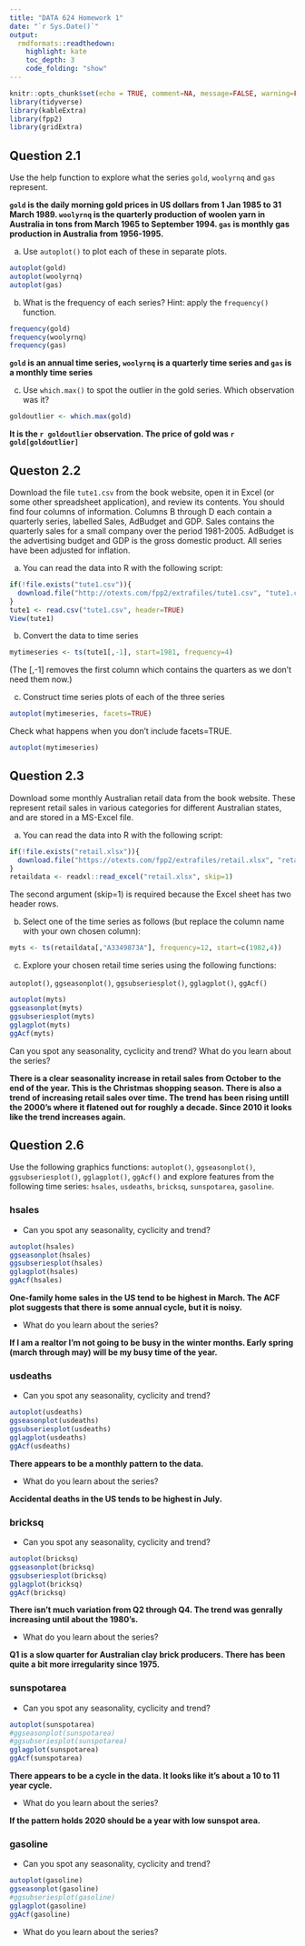 ```yaml
---
title: "DATA 624 Homework 1"
date: "`r Sys.Date()`"
output:
  rmdformats::readthedown:
    highlight: kate
    toc_depth: 3
    code_folding: "show"
---
```



```r
knitr::opts_chunk$set(echo = TRUE, comment=NA, message=FALSE, warning=FALSE)
library(tidyverse)
library(kableExtra)
library(fpp2)
library(gridExtra)
```

## Question 2.1 

Use the help function to explore what the series `gold`, `woolyrnq` and `gas` represent.

**`gold` is the daily morning gold prices in US dollars from 1 Jan 1985 to 31 March 1989.  `woolyrnq` is the quarterly production of woolen yarn in Australia in tons from March 1965 to September 1994.  `gas` is monthly gas production in Australia from 1956-1995.**

a. Use `autoplot()` to plot each of these in separate plots.

```r
autoplot(gold)
autoplot(woolyrnq)
autoplot(gas)
```

b. What is the frequency of each series? Hint: apply the `frequency()` function.

```r
frequency(gold)
frequency(woolyrnq)
frequency(gas)
```

**`gold` is an annual time series, `woolyrnq` is a quarterly time series and `gas` is a monthly time series**

c. Use `which.max()` to spot the outlier in the gold series. Which observation was it?

```r
goldoutlier <- which.max(gold)
```

**It is the `r goldoutlier` observation.  The price of gold was `r gold[goldoutlier]`**

## Queston 2.2 

Download the file `tute1.csv` from the book website, open it in Excel (or some other spreadsheet application), and review its contents. You should find four columns of information. Columns B through D each contain a quarterly series, labelled Sales, AdBudget and GDP. Sales contains the quarterly sales for a small company over the period 1981-2005. AdBudget is the advertising budget and GDP is the gross domestic product. All series have been adjusted for inflation.

a. You can read the data into R with the following script:

```r
if(!file.exists("tute1.csv")){
  download.file("http://otexts.com/fpp2/extrafiles/tute1.csv", "tute1.csv")
}
tute1 <- read.csv("tute1.csv", header=TRUE)
View(tute1)
```

b. Convert the data to time series

```r
mytimeseries <- ts(tute1[,-1], start=1981, frequency=4)
```

(The [,-1] removes the first column which contains the quarters as we don’t need them now.)

c. Construct time series plots of each of the three series

```r
autoplot(mytimeseries, facets=TRUE)
```

Check what happens when you don’t include facets=TRUE.

```r
autoplot(mytimeseries)
```

## Question 2.3

Download some monthly Australian retail data from the book website. These represent retail sales in various categories for different Australian states, and are stored in a MS-Excel file.

a. You can read the data into R with the following script:

```r
if(!file.exists("retail.xlsx")){
  download.file("https://otexts.com/fpp2/extrafiles/retail.xlsx", "retail.xlsx")
}
retaildata <- readxl::read_excel("retail.xlsx", skip=1)
```

The second argument (skip=1) is required because the Excel sheet has two header rows.

b. Select one of the time series as follows (but replace the column name with your own chosen column):

```r
myts <- ts(retaildata[,"A3349873A"], frequency=12, start=c(1982,4))
```

c. Explore your chosen retail time series using the following functions:

`autoplot()`, `ggseasonplot()`, `ggsubseriesplot()`, `gglagplot()`, `ggAcf()`

```r
autoplot(myts)
ggseasonplot(myts)
ggsubseriesplot(myts)
gglagplot(myts)
ggAcf(myts)
```

Can you spot any seasonality, cyclicity and trend? What do you learn about the series?

**There is a clear seasonality increase in retail sales from October to the end of the year.  This is the Christmas shopping season.  There is also a trend of increasing retail sales over time.  The trend has been rising untill the 2000's where it flatened out for roughly a decade.  Since 2010 it looks like the trend increases again.**

## Question 2.6

Use the following graphics functions: `autoplot()`, `ggseasonplot()`, `ggsubseriesplot()`, `gglagplot()`, `ggAcf()` and explore features from the following time series: `hsales`, `usdeaths`, `bricksq`, `sunspotarea`, `gasoline`.

### hsales

* Can you spot any seasonality, cyclicity and trend?

```r
autoplot(hsales)
ggseasonplot(hsales)
ggsubseriesplot(hsales)
gglagplot(hsales)
ggAcf(hsales)
```

**One-family home sales in the US tend to be highest in March.  The ACF plot suggests that there is some annual cycle, but it is noisy.**

* What do you learn about the series?

**If I am a realtor I'm not going to be busy in the winter months.  Early spring (march through may) will be my busy time of the year.**

### usdeaths

* Can you spot any seasonality, cyclicity and trend?

```r
autoplot(usdeaths)
ggseasonplot(usdeaths)
ggsubseriesplot(usdeaths)
gglagplot(usdeaths)
ggAcf(usdeaths)
```

**There appears to be a monthly pattern to the data.**

* What do you learn about the series?

**Accidental deaths in the US tends to be highest in July.**

### bricksq

* Can you spot any seasonality, cyclicity and trend?

```r
autoplot(bricksq)
ggseasonplot(bricksq)
ggsubseriesplot(bricksq)
gglagplot(bricksq)
ggAcf(bricksq)
```

**There isn't much variation from Q2 through Q4.  The trend was genrally increasing until about the 1980's.**

* What do you learn about the series?

**Q1 is a slow quarter for Australian clay brick producers.  There has been quite a bit more irregularity since 1975.**

### sunspotarea

* Can you spot any seasonality, cyclicity and trend?

```r
autoplot(sunspotarea)
#ggseasonplot(sunspotarea)
#ggsubseriesplot(sunspotarea)
gglagplot(sunspotarea)
ggAcf(sunspotarea)
```

**There appears to be a cycle in the data.  It looks like it's about a 10 to 11 year cycle.**

* What do you learn about the series?

**If the pattern holds 2020 should be a year with low sunspot area.**  

### gasoline

* Can you spot any seasonality, cyclicity and trend?

```r
autoplot(gasoline)
ggseasonplot(gasoline)
#ggsubseriesplot(gasoline)
gglagplot(gasoline)
ggAcf(gasoline)
```

* What do you learn about the series?

